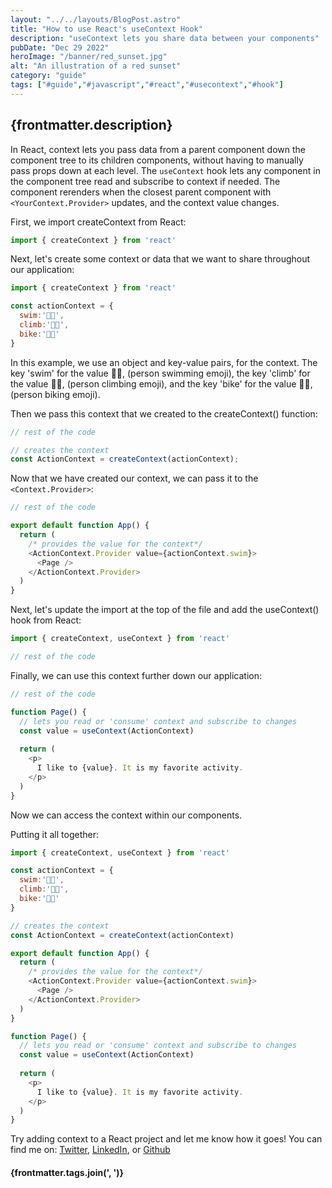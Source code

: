 ```yaml
---
layout: "../../layouts/BlogPost.astro"
title: "How to use React's useContext Hook"
description: "useContext lets you share data between your components"
pubDate: "Dec 29 2022"
heroImage: "/banner/red_sunset.jpg"
alt: "An illustration of a red sunset"
category: "guide"
tags: ["#guide","#javascript","#react","#usecontext","#hook"]
---
```


## {frontmatter.description}

In React, context lets you pass data from a parent component down the component tree to its children components, without having to manually pass props down at each level. The `useContext` hook lets any component in the component tree read and subscribe to context if needed. The component rerenders when the closest parent component with `<YourContext.Provider>` updates, and the context value changes.

First, we import createContext from React:

```js
import { createContext } from 'react'
```

Next, let's create some context or data that we want to share throughout our application:

```js
import { createContext } from 'react'

const actionContext = {
  swim:'🏊🏾',
  climb:'🧗🏾',
  bike:'🚴🏿'
}
```

In this example, we use an object and key-value pairs, for the context. The key 'swim' for the value 🏊🏾, (person swimming emoji), the key 'climb' for the value 🧗🏾, (person climbing emoji), and the key 'bike' for the value 🚴🏿, (person biking emoji).

Then we pass this context that we created to the createContext() function:

```js
// rest of the code

// creates the context
const ActionContext = createContext(actionContext); 
```

Now that we have created our context, we can pass it to the `<Context.Provider>`:

```js
// rest of the code

export default function App() {
  return (
    /* provides the value for the context*/
    <ActionContext.Provider value={actionContext.swim}> 
      <Page />
    </ActionContext.Provider>
  )
}
```

Next, let's update the import at the top of the file and add the useContext() hook from React:

```js
import { createContext, useContext } from 'react'

// rest of the code
```

Finally, we can use this context further down our application:

```js
// rest of the code

function Page() {
  // lets you read or 'consume' context and subscribe to changes
  const value = useContext(ActionContext) 
  
  return (
    <p>
      I like to {value}. It is my favorite activity.
    </p>
  )
}
```

Now we can access the context within our components.

Putting it all together:

```js
import { createContext, useContext } from 'react'

const actionContext = {
  swim:'🏊🏾',
  climb:'🧗🏾',
  bike:'🚴🏿'
}

// creates the context
const ActionContext = createContext(actionContext) 

export default function App() {
  return (
    /* provides the value for the context*/
    <ActionContext.Provider value={actionContext.swim}> 
      <Page />
    </ActionContext.Provider>
  )
}

function Page() {
  // lets you read or 'consume' context and subscribe to changes
  const value = useContext(ActionContext) 
  
  return (
    <p>
      I like to {value}. It is my favorite activity.
    </p>
  )
}
```

Try adding context to a React project and let me know how it goes! You can find me on: <a href="https://twitter.com/ronjtech" target="_blank" rel="noreferrer noopener">Twitter</a>, <a href="https://www.linkedin.com/in/ronjf/" target="_blank" rel="noreferrer noopener">LinkedIn</a>, or <a href="https://github.com/ronthetech" target="_blank" rel="noreferrer noopener">Github</a>

#### {frontmatter.tags.join(', ')}
